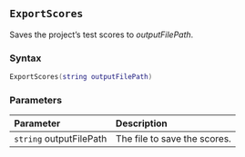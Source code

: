 ::: {.minipage data-latex="{\textwidth}"}
## `ExportScores` {#standard-exportscores}

Saves the project's test scores to *outputFilePath*.

### Syntax {-}

``` .lua
ExportScores(string outputFilePath)
```

### Parameters {-}

**Parameter** | **Description**
| :-- | :-- |
| `string` outputFilePath | The file to save the scores. |
:::